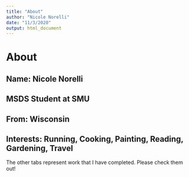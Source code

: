 ```yaml
---
title: "About"
author: "Nicole Norelli"
date: "11/3/2020"
output: html_document
---
```


# About
## Name: Nicole Norelli
## MSDS Student at SMU
## From: Wisconsin
## Interests: Running, Cooking, Painting, Reading, Gardening, Travel

The other tabs represent work that I have completed.  Please check them out!